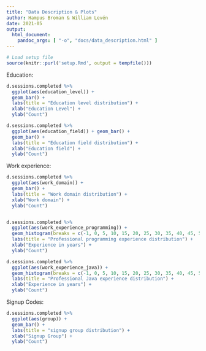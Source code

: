 ```yaml
---
title: "Data Description & Plots"
author: Hampus Broman & William Levén
date: 2021-05
output: 
  html_document: 
    pandoc_args: [ "-o", "docs/data_description.html" ]
---
```



```r
# Load setup file
source(knitr::purl('setup.Rmd', output = tempfile()))
```


Education:
```r
d.sessions.completed %>%
  ggplot(aes(education_level)) +
  geom_bar() +
  labs(title = "Education level distribution") +
  xlab("Education Level") +
  ylab("Count")

d.sessions.completed %>%
  ggplot(aes(education_field)) + geom_bar() +
  geom_bar() +
  labs(title = "Education field distribution") +
  xlab("Education field") +
  ylab("Count")
```


Work experience:
```r
d.sessions.completed %>%
  ggplot(aes(work_domain)) +
  geom_bar() +
  labs(title = "Work domain distribution") +
  xlab("Work domain") +
  ylab("Count")


d.sessions.completed %>%
  ggplot(aes(work_experience_programming)) +
  geom_histogram(breaks = c(-1, 0, 5, 10, 15, 20, 25, 30, 35, 40, 45, 50, 55, 60), closed="right") +
  labs(title = "Professional programming experience distribution") +
  xlab("Experience in years") +
  ylab("Count")

d.sessions.completed %>%
  ggplot(aes(work_experience_java)) +
  geom_histogram(breaks = c(-1, 0, 5, 10, 15, 20, 25, 30, 35, 40, 45, 50, 55, 60), closed="right") +
  labs(title = "Professional Java experience distribution") +
  xlab("Experience in years") +
  ylab("Count")
```


Signup Codes:
```r
d.sessions.completed %>%
  ggplot(aes(group)) +
  geom_bar() +
  labs(title = "signup group distribution") +
  xlab("Signup Group") +
  ylab("Count")

```

